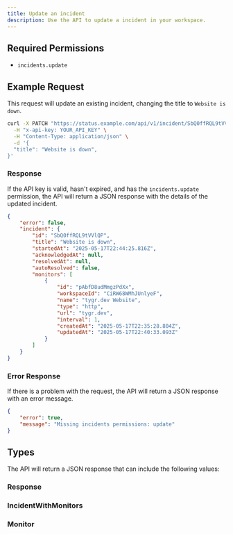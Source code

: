 ```yaml
---
title: Update an incident
description: Use the API to update a incident in your workspace.
---
```


## Required Permissions

-   `incidents.update`

## Example Request

This request will update an existing incident, changing the title to `Website is down`.

```bash
curl -X PATCH "https://status.example.com/api/v1/incident/SbQ0ffRQL9tVVlQP" \
  -H "x-api-key: YOUR_API_KEY" \
  -H "Content-Type: application/json" \
  -d '{
  "title": "Website is down",
}'
```

### Response

If the API key is valid, hasn't expired, and has the `incidents.update` permission, the API will return a JSON response with the details of the updated incident.

```json
{
	"error": false,
	"incident": {
		"id": "SbQ0ffRQL9tVVlQP",
		"title": "Website is down",
		"startedAt": "2025-05-17T22:44:25.816Z",
		"acknowledgedAt": null,
		"resolvedAt": null,
		"autoResolved": false,
		"monitors": [
			{
				"id": "pAbfD8udMmgzPdXx",
				"workspaceId": "CiRW68WMhJUnlyeF",
				"name": "tygr.dev Website",
				"type": "http",
				"url": "tygr.dev",
				"interval": 1,
				"createdAt": "2025-05-17T22:35:28.804Z",
				"updatedAt": "2025-05-17T22:40:33.093Z"
			}
		]
	}
}
```

### Error Response

If there is a problem with the request, the API will return a JSON response with an error message.

```json
{
	"error": true,
	"message": "Missing incidents permissions: update"
}
```

## Types

The API will return a JSON response that can include the following values:

### Response

<AutoTypeTable path="./types/incident.ts" name="RouteWithIncidentAndMonitors" />

### IncidentWithMonitors

<AutoTypeTable path="./types/incident.ts" name="IncidentWithMonitors" />

### Monitor

<AutoTypeTable path="./types/monitor.ts" name="Monitor" />
